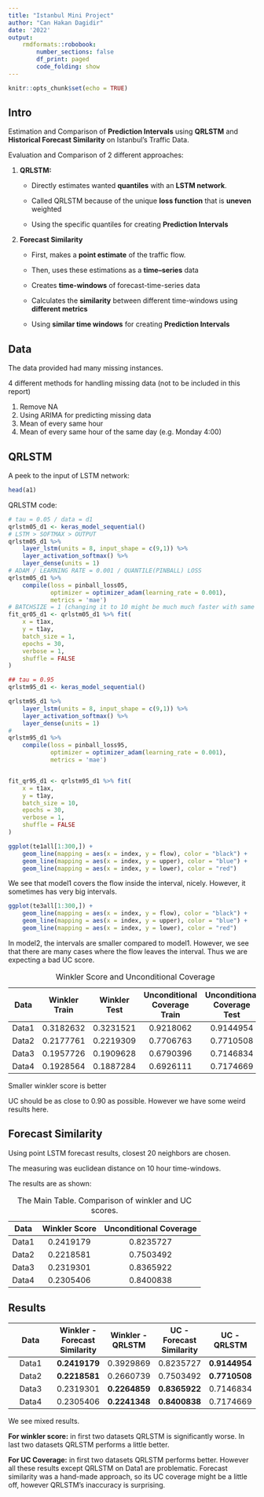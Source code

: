 ```yaml
---
title: "Istanbul Mini Project"
author: "Can Hakan Dagidir"
date: '2022'
output:
    rmdformats::robobook:
        number_sections: false
        df_print: paged
        code_folding: show
---
```


```r
knitr::opts_chunk$set(echo = TRUE)
```

## Intro

Estimation and Comparison of **Prediction Intervals** using **QRLSTM** and **Historical Forecast Similarity** on Istanbul's Traffic Data.

Evaluation and Comparison of 2 different approaches:

1.  **QRLSTM:**
    -   Directly estimates wanted **quantiles** with an **LSTM network**.

    -   Called QRLSTM because of the unique **loss function** that is **uneven** weighted

    -   Using the specific quantiles for creating **Prediction Intervals**
2.  **Forecast Similarity**
    -   First, makes a **point estimate** of the traffic flow.

    -   Then, uses these estimations as a **time--series** data

    -   Creates **time-windows** of forecast-time-series data

    -   Calculates the **similarity** between different time-windows using **different metrics**

    -   Using **similar time windows** for creating **Prediction Intervals**

## Data

The data provided had many missing instances.

4 different methods for handling missing data (not to be included in this report)

1.  Remove NA
2.  Using ARIMA for predicting missing data
3.  Mean of every same hour
4.  Mean of every same hour of the same day (e.g. Monday 4:00)

## QRLSTM

A peek to the input of LSTM network:

```r
head(a1)
```

QRLSTM code:

```r
# tau = 0.05 / data = d1
qrlstm05_d1 <- keras_model_sequential()
# LSTM > SOFTMAX > OUTPUT
qrlstm05_d1 %>%
    layer_lstm(units = 8, input_shape = c(9,1)) %>%
    layer_activation_softmax() %>%
    layer_dense(units = 1)
# ADAM / LEARNING RATE = 0.001 / QUANTILE(PINBALL) LOSS
qrlstm05_d1 %>%
    compile(loss = pinball_loss05,
            optimizer = optimizer_adam(learning_rate = 0.001),
            metrics = 'mae')
# BATCHSIZE = 1 (changing it to 10 might be much much faster with same performance, not sure though)
fit_qr05_d1 <- qrlstm05_d1 %>% fit(
    x = t1ax,
    y = t1ay,
    batch_size = 1,
    epochs = 30,
    verbose = 1,
    shuffle = FALSE
)

## tau = 0.95
qrlstm95_d1 <- keras_model_sequential()

qrlstm95_d1 %>%
    layer_lstm(units = 8, input_shape = c(9,1)) %>%
    layer_activation_softmax() %>%
    layer_dense(units = 1)
#
qrlstm95_d1 %>%
    compile(loss = pinball_loss95,
            optimizer = optimizer_adam(learning_rate = 0.001),
            metrics = 'mae')


fit_qr95_d1 <- qrlstm95_d1 %>% fit(
    x = t1ax,
    y = t1ay,
    batch_size = 10,
    epochs = 30,
    verbose = 1,
    shuffle = FALSE
)
```

```r
ggplot(te1all[1:300,]) +
    geom_line(mapping = aes(x = index, y = flow), color = "black") +
    geom_line(mapping = aes(x = index, y = upper), color = "blue") +
    geom_line(mapping = aes(x = index, y = lower), color = "red")

```

We see that model1 covers the flow inside the interval, nicely. However, it sometimes has very big intervals.

```r
ggplot(te3all[1:300,]) +
    geom_line(mapping = aes(x = index, y = flow), color = "black") +
    geom_line(mapping = aes(x = index, y = upper), color = "blue") +
    geom_line(mapping = aes(x = index, y = lower), color = "red")

```

In model2, the intervals are smaller compared to model1. However, we see that there are many cases where the flow leaves the interval. Thus we are expecting a bad UC score.

| Data  | Winkler Train | Winkler Test | Unconditional Coverage Train | Unconditional Coverage Test |
|:-------------:|:-------------:|:-------------:|:-------------:|:-------------:|
| Data1 |   0.3182632   |  0.3231521   |          0.9218062           |          0.9144954          |
| Data2 |   0.2177761   |  0.2219309   |          0.7706763           |          0.7710508          |
| Data3 |   0.1957726   |  0.1909628   |          0.6790396           |          0.7146834          |
| Data4 |   0.1928564   |  0.1887284   |          0.6926111           |          0.7174669          |

: Winkler Score and Unconditional Coverage

Smaller winkler score is better

UC should be as close to 0.90 as possible. However we have some weird results here.

## Forecast Similarity

Using point LSTM forecast results, closest 20 neighbors are chosen.

The measuring was euclidean distance on 10 hour time-windows.

The results are as shown:

| Data  | Winkler Score | Unconditional Coverage |
|:-----:|:-------------:|:----------------------:|
| Data1 |   0.2419179   |       0.8235727        |
| Data2 |   0.2218581   |       0.7503492        |
| Data3 |   0.2319301   |       0.8365922        |
| Data4 |   0.2305406   |       0.8400838        |

: The Main Table. Comparison of winkler and UC scores.

## Results

| Data  | Winkler - Forecast Similarity | Winkler - QRLSTM | UC - Forecast Similarity |  UC - QRLSTM  |
|:-------------:|:-------------:|:-------------:|:-------------:|:-------------:|
| Data1 |         **0.2419179**         |    0.3929869     |        0.8235727         | **0.9144954** |
| Data2 |         **0.2218581**         |    0.2660739     |        0.7503492         | **0.7710508** |
| Data3 |           0.2319301           |  **0.2264859**   |      **0.8365922**       |   0.7146834   |
| Data4 |           0.2305406           |  **0.2241348**   |      **0.8400838**       |   0.7174669   |

We see mixed results.

**For winkler score:** in first two datasets QRLSTM is significantly worse. In last two datasets QRLSTM performs a little better.

**For UC Coverage:** in first two datasets QRLSTM performs better. However all these results except QRLSTM on Data1 are problematic. Forecast similarity was a hand-made approach, so its UC coverage might be a little off, however QRLSTM's inaccuracy is surprising.
